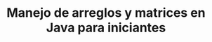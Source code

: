 ---
title: 'Manejo de arreglos y matrices en Java para iniciantes'
createdAt: 2022-06-06
updatedAt: 2022-06-06
category: "Java"
---